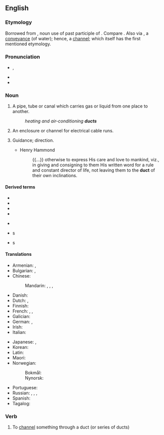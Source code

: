 ==English==
{{wikipedia}}

===Etymology===
{{PIE root|en|dewk}}
Borrowed from {{bor|en|la|ductus}}, noun use of past participle of {{m|la|dūcō||I lead, draw}}. Compare {{m|en|douit}}. Also via {{etyl|la-med|en}} {{m|la|ductus}}, a [[conveyance]] (of water); hence, a [[channel]]; which itself has the first mentioned etymology.

===Pronunciation===
* {{a|UK|US}} {{enPR|dŭkt}}, {{IPA|/dʌkt/|lang=en}}
* {{audio|en-us-duct.ogg|Audio (US)|lang=en}}
* {{rhymes|ʌkt|lang=en}}

===Noun===
{{en-noun}}

# A pipe, tube or canal which carries gas or liquid from one place to another.
#: ''heating and air-conditioning '''ducts'''''
# An enclosure or channel for electrical cable runs.
# {{lb|en|obsolete}} Guidance; direction.
#* Henry Hammond
#*: {{...}} otherwise to express His care and love to mankind, viz., in giving and consigning to them His written word for a rule and constant director of life, not leaving them to the '''duct''' of their own inclinations.

====Derived terms====
{{der-top}}
* {{l|en|duct tape}}
* {{l|en|ductal}}
* {{l|en|ducted}}
* {{l|en|ducting}}
{{der-mid}}
* {{l|en|ductor}}
* {{l|en|Mullerian duct}}s
* {{l|en|Wolffian duct}}s
{{der-bottom}}

====Translations====
{{trans-top|a pipe, tube or canal which carries air or liquid from one place to another}}
* Armenian: {{t+|hy|ծորան}}, {{t+|hy|խողովակ}}
* Bulgarian: {{t+|bg|канал|m|tr=kanál}}, {{t+|bg|тръба|f|tr=trǎbá}}
* Chinese:
*: Mandarin: {{t+|cmn|管|tr=guǎn|sc=Hani}}, {{t+|cmn|管子|tr=guǎnzi|sc=Hani}}, {{t+|cmn|導管|sc=Hani}}, {{t+|cmn|导管|tr=dǎoguǎn|sc=Hani}}
* Danish: {{t+|da|kanal|c}}
* Dutch: {{t+|nl|buis|f}}, {{t+|nl|leiding|f}}
* Finnish: {{t+|fi|putki}}
* French: {{t+|fr|tuyau|m}}, {{t+|fr|conduit|m}}, {{t+|fr|canalisation|f}}
* Galician: {{t|gl|cano|m}}
* German: {{t+|de|Leitung|f}}, {{t+|de|Rohr|n}}
* Irish: {{t|ga|ducht|m}}
* Italian: {{t+|it|condotto|m}}
{{trans-mid}}
* Japanese: {{t|ja|ダクト|tr=dakuto|sc=Jpan}}, {{t+|ja|導管|tr=どうかん, dōkan|sc=Jpan}}
* Korean: {{t|ko|덕트}}
* Latin: {{t+|la|canālis|m}}
* Maori: {{t|mi|pū}}
* Norwegian:
*: Bokmål: {{t+|nb|kanal|m}}
*: Nynorsk: {{t|nn|kanal|m}}
* Portuguese: {{t+|pt|duto|m}}
* Russian: {{t+|ru|кана́л|m}}, {{t+|ru|труба́|f}}, {{t+|ru|прото́к|m}}, {{t+|ru|воздухово́д|m}} {{qualifier|airduct}}
* Spanish: {{t+|es|conducto|m}}
* Tagalog: {{t|tl|anuran}}
{{trans-bottom}}

===Verb===
{{en-verb}}

# To [[channel]] something through a duct (or series of ducts)
